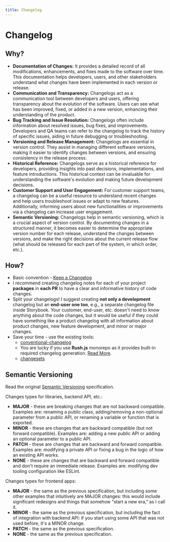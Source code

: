 ```yaml
---
title: Changelog
---
```


# Changelog

## Why?

- **Documentation of Changes:** It provides a detailed record of all modifications, enhancements, and fixes made to the software over time. This documentation helps developers, users, and other stakeholders understand what changes have been implemented in each version or release.
- **Communication and Transparency:** Changelogs act as a communication tool between developers and users, offering transparency about the evolution of the software. Users can see what has been improved, fixed, or added in a new version, enhancing their understanding of the product.
- **Bug Tracking and Issue Resolution:** Changelogs often include information about resolved issues, bug fixes, and improvements. Developers and QA teams can refer to the changelog to track the history of specific issues, aiding in future debugging or troubleshooting.
- **Versioning and Release Management:** Changelogs are essential in version control. They assist in managing different software versions, making it easier to identify changes between versions, and ensuring consistency in the release process.
- **Historical Reference:** Changelogs serve as a historical reference for developers, providing insights into past decisions, implementations, and feature introductions. This historical context can be invaluable for understanding the software's evolution and making future development decisions.
- **Customer Support and User Engagement:** For customer support teams, a changelog can be a useful resource to understand recent changes and help users troubleshoot issues or adapt to new features. Additionally, informing users about new functionalities or improvements via a changelog can increase user engagement.
- **Semantic Versioning:** Changelogs help in semantic versioning, which is a crucial aspect of version control. By documenting changes in a structured manner, it becomes easier to determine the appropriate version number for each release, understand the changes between versions, and make the right decisions about the current release flow (what should be released for each part of the system, in which order, etc.).

## How?

- Basic convention - [Keep a Changelog](https://keepachangelog.com/en/1.0.0/)
- I recommend creating changelog notes for each of your project **packages** in **each PR** to have a clear and informative history of code changes.
- Split your changelogs! I suggest creating **not only a development** changelog but an **end-user one too**, e.g., a separate changelog file inside Storybook. Your customer, end-user, etc. doesn't need to know anything about the code changes, but it would be useful if they could have something like a product changelog with all information about product changes, new feature development, and minor or major changes.
- Save your time - use the existing tools:
    - [conventional-changelog](https://github.com/conventional-changelog/conventional-changelog)
    - You are lucky if you use **Rush.js** monorepo as it provides built-in required changelog generation. [Read More](https://rushjs.io/pages/best_practices/change_logs/).
    - [changesets](https://github.com/changesets/changesets)

## Semantic Versioning

Read the original [Semantic Versioning](https://semver.org/) specification.

Changes types for libraries, backend API, etc.:

- **MAJOR** - these are breaking changes that are not backward compatible. Examples are: renaming a public class, adding/removing a non-optional parameter from a public API, or renaming a variable or function that is exported.
- **MINOR** - these are changes that are backward compatible (but not forward compatible). Examples are: adding a new public API or adding an optional parameter to a public API.
- **PATCH** - these are changes that are backward and forward compatible. Examples are: modifying a private API or fixing a bug in the logic of how an existing API works.
- **NONE** - these are changes that are backward and forward compatible and don't require an immediate release. Examples are: modifying dev tooling configuration like ESLint.

Changes types for frontend apps:

- **MAJOR** - the same as the previous specification, but including some other examples that intuitively are MAJOR changes: this would include significant redesigns and things that somehow "start a new era," as I call it.
- **MINOR** - the same as the previous specification, but including the fact of integration with backend API: if you start using some API that was not used before, it's a MINOR change.
- **PATCH** - the same as the previous specification.
- **NONE** - the same as the previous specification.